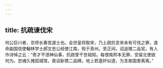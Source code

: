 ```yaml
---
---
---
```

title: 抗疏谏伐宋
---




何公巨川者，京师长春宫道士也。会世皇将取宋，乃上疏抗言宋未有可伐之罪，遂命副国信使翰林学士郝文忠公经使江南，殁于真州。至正间，诏追赠二品官。有人作诗悼之云：“奇才不泄神仙事，抗疏曾干世祖知。每恨南邦本无罪，空留北使欲何为。忠魂久掩孤城馆，褒诏新镌二品碑。地上若逢奸似道，为言故国黍离离。”